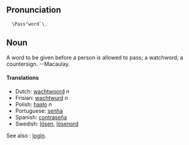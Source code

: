 ==Pronunciation==
   \Pass"word`\.

==Noun==
A word to be given before a person is allowed to pass; a watchword; a countersign. --Macaulay.

====Translations====

*Dutch: [[wachtwoord]] ''n''
*Frisian: [[wachtwurd]] ''n''
*Polish: [[hasło]] ''n''
*Portuguese: [[senha]]
*Spanish: [[contraseña]]
*Swedish: [[lösen]], [[lösenord]]


See also : [[login]].
